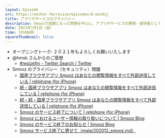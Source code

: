 ```yaml
---
layout: Episode
src: https://anchor.fm/resize/episodes/8-eoc0uj
title: アプリやサービスのプライバシー
description: Smoozで話題になった問題を中心に、アプリやサービスの開発・提供者としてプライバシー・ポリシーや個人情報の扱いについて、どう考えた方が良いのかについて話しました。
date: 2021年1月1日（金）
time: 33分00秒
squareThumbnail: false
---
```


- オープニングトーク: ２０２１年もよろしくお願いいたします
- @hmsk さんからのご感想
  - [#resizefm - Twitter Search / Twitter](https://twitter.com/search?q=%23resizefm&f=live)
- Smooz のプライバシー（セキュリティ）問題
  - [国産ブラウザアプリ Smooz はあなたの閲覧情報をすべて外部送信している | reliphone (for iPhone)](https://reliphone.jp/post-16195/)
  - [続・国産ブラウザアプリ Smooz はあなたの閲覧情報をすべて外部送信している | reliphone (for iPhone)](https://reliphone.jp/post-16247/)
  - [続・続・国産ブラウザアプリ Smooz はあなたの閲覧情報をすべて外部送信している | reliphone (for iPhone)](https://reliphone.jp/post-16289/)
  - [Smooz のサービス終了について | reliphone (for iPhone)](https://reliphone.jp/post-16361/)
  - [Smooz におけるユーザー情報の取り扱いについて | Smooz Blog](https://smoozapp.com/blog/2020/12/17/smooz-information-handling/)
  - [Smooz のサービス終了のお知らせ | Smooz Blog](https://smoozapp.com/blog/2020/12/23/end_of_service/)
  - [Smooz サービス終了に寄せて（mala/202012_smooz.md）](https://gist.github.com/mala/f443d5d0ba1b46137684e555ade08098)
